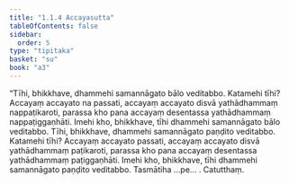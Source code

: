 ```yaml
---
title: "1.1.4 Accayasutta"
tableOfContents: false
sidebar:
  order: 5
type: "tipitaka"
basket: "su"
book: "a3"
---
```



<DynamicBreadcrumb />

<Division number="4" book="a3" bookNo="15" page="101">

<Paragraph number="14" book="a3">
“Tīhi, bhikkhave, dhammehi samannāgato bālo veditabbo. Katamehi tīhi? Accayaṃ accayato na passati, accayaṃ accayato disvā yathādhammaṃ nappaṭikaroti, parassa kho pana accayaṃ desentassa yathādhammaṃ nappaṭiggaṇhāti. Imehi kho, bhikkhave, tīhi dhammehi samannāgato bālo veditabbo.
</Paragraph>

<Paragraph number="15" book="a3">
Tīhi, bhikkhave, dhammehi samannāgato paṇḍito veditabbo. Katamehi tīhi? Accayaṃ accayato passati, accayaṃ accayato disvā yathādhammaṃ paṭikaroti, parassa kho pana accayaṃ desentassa yathādhammaṃ paṭiggaṇhāti. Imehi kho, bhikkhave, tīhi dhammehi samannāgato paṇḍito veditabbo. Tasmātiha …pe… .

</Paragraph>
</Division>

<Paragraph number="16" type="center" book="a3">
Catutthaṃ.
</Paragraph>